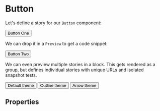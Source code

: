 

<Meta title="Components/Button" component={Button} />

# Button

Let's define a story for our `Button` component:

<Story name="Button one">
  <Button url="/docs/">Button One</Button>
</Story>

We can drop it in a `Preview` to get a code snippet:

<Preview>
  <Story name="Button Two">
    <Button url="/docs/">Button Two</Button>
  </Story>
</Preview>

We can even preview multiple stories in a block. This
gets rendered as a group, but defines individual stories
with unique URLs and isolated snapshot tests.

<Preview>
  <Story name="Default theme">
    <Button url="/docs/">Default theme</Button>
  </Story>
  <Story name="Outline theme">
    <Button url="/docs/" theme="outline">
      Outline theme
    </Button>
  </Story>
  <Story name="Arrow theme">
    <Button url="/docs/" theme="arrow">
      Arrow theme
    </Button>
  </Story>
</Preview>

## Properties

<Props of={Button} />
